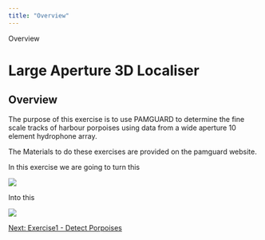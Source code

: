 ```yaml
---
title: "Overview"
---
```

 Overview  

Large Aperture 3D Localiser
===========================

Overview
--------

The purpose of this exercise is to use PAMGUARD to determine the fine scale tracks of harbour porpoises using data from a wide aperture 10 element hydrophone array.

The Materials to do these exercises are provided on the pamguard website.

In this exercise we are going to turn this

![](images/image001.jpg)

Into this

![](images/image002.jpg)

[Next: Exercise1 - Detect Porpoises](meal_exercise1_detectPorpoises.html)